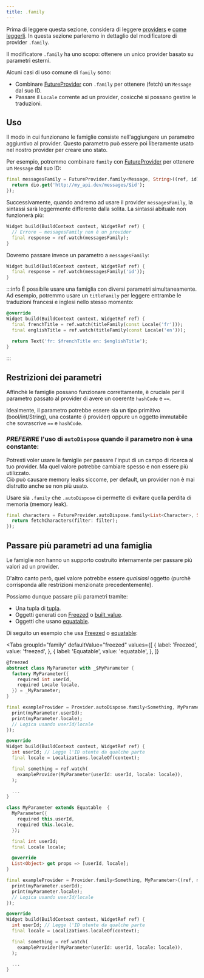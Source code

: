 ```yaml
---
title: .family
---
```



Prima di leggere questa sezione, considera di leggere [providers](/docs/concepts/providers) e [come leggerli](/docs/concepts/reading). 
In questa sezione parleremo in dettaglio del modificatore di provider `.family`.

Il modificatore `.family` ha uno scopo: ottenere un unico provider basato su parametri esterni.

Alcuni casi di uso comune di `family` sono:

- Combinare [FutureProvider] con `.family` per ottenere (fetch) un `Message` dal suo ID.
- Passare il `Locale` corrente ad un provider, cosicchè si possano gestire le traduzioni.

## Uso

Il modo in cui funzionano le famiglie consiste nell'aggiungere un parametro aggiuntivo al 
provider. Questo parametro può essere poi liberamente usato nel nostro provider per creare 
uno stato.

Per esempio, potremmo combinare `family` con [FutureProvider] per ottenere un `Message` dal suo ID:

```dart
final messagesFamily = FutureProvider.family<Message, String>((ref, id) async {
  return dio.get('http://my_api.dev/messages/$id');
});
```

Successivamente, quando andremo ad usare il provider `messagesFamily`, la sintassi sarà 
leggermente differente dalla solita.
La sintassi abituale non funzionerà più:

```dart
Widget build(BuildContext context, WidgetRef ref) {
  // Errore – messagesFamily non è un provider
  final response = ref.watch(messagesFamily);
}
```

Dovremo passare invece un parametro a `messagesFamily`:

```dart
Widget build(BuildContext context, WidgetRef ref) {
  final response = ref.watch(messagesFamily('id'));
}
```

:::info
É possibile usare una famiglia con diversi parametri simultaneamente. 
Ad esempio, potremmo usare un `titleFamily` per leggere entrambe le traduzioni francesi e 
inglesi nello stesso momento:

```dart
@override
Widget build(BuildContext context, WidgetRef ref) {
  final frenchTitle = ref.watch(titleFamily(const Locale('fr')));
  final englishTitle = ref.watch(titleFamily(const Locale('en')));

  return Text('fr: $frenchTitle en: $englishTitle');
}
```

:::

## Restrizioni dei parametri

Affinchè le famiglie possano funzionare correttamente, è cruciale per il parametro passato 
al provider di avere un coerente `hashCode` e `==`.

Idealmente, il parametro potrebbe essere sia un tipo primitivo (bool/int/String), una costante (i provider) oppure un oggetto immutabile che sovrascrive `==` e `hashCode`.

### _PREFERIRE_ l'uso di `autoDispose` quando il parametro non è una constante:

Potresti voler usare le famiglie per passare l'input di un campo di ricerca al tuo provider. 
Ma quel valore potrebbe cambiare spesso e non essere più utilizzato.  
Ciò può causare memory leaks siccome, per default, un provider non è mai distrutto anche se non più usato.

Usare sia `.family` che `.autoDispose` ci permette di evitare quella perdita di memoria (memory leak).

```dart
final characters = FutureProvider.autoDispose.family<List<Character>, String>((ref, filter) async {
  return fetchCharacters(filter: filter);
});
```

## Passare più parametri ad una famiglia

Le famiglie non hanno un supporto costruito internamente per passare più valori ad un provider.

D'altro canto però, quel valore potrebbe essere _qualsiasi_ oggetto (purchè corrisponda alle 
restrizioni menzionate precedentemente).

Possiamo dunque passare più parametri tramite:

- Una tupla di [tupla](http://pub.dev/packages/tuple).
- Oggetti generati con [Freezed] o [built_value](https://pub.dev/packages/built_value).
- Oggetti che usano [equatable](https://pub.dev/packages/equatable).

Di seguito un esempio che usa [Freezed] o [equatable]:

<Tabs
  groupId="family"
  defaultValue="freezed"
  values={[
    { label: 'Freezed', value: 'freezed', },
    { label: 'Equatable', value: 'equatable', },
  ]}
>

<TabItem value="freezed">

```dart
@freezed
abstract class MyParameter with _$MyParameter {
  factory MyParameter({
    required int userId,
    required Locale locale,
  }) = _MyParameter;
}

final exampleProvider = Provider.autoDispose.family<Something, MyParameter>((ref, myParameter) {
  print(myParameter.userId);
  print(myParameter.locale);
  // Logica usando userId/locale
});

@override
Widget build(BuildContext context, WidgetRef ref) {
  int userId; // Legge l'ID utente da qualche parte
  final locale = Localizations.localeOf(context);

  final something = ref.watch(
    exampleProvider(MyParameter(userId: userId, locale: locale)),
  );

  ...
}
```

</TabItem>
<TabItem value="equatable">

```dart
class MyParameter extends Equatable  {
  MyParameter({
    required this.userId,
    required this.locale,
  });

  final int userId;
  final Locale locale;

  @override
  List<Object> get props => [userId, locale];
}

final exampleProvider = Provider.family<Something, MyParameter>((ref, myParameter) {
  print(myParameter.userId);
  print(myParameter.locale);
  // Logica usando userId/locale
});

@override
Widget build(BuildContext context, WidgetRef ref) {
  int userId; // Legge l'ID utente da qualche parte
  final locale = Localizations.localeOf(context);

  final something = ref.watch(
    exampleProvider(MyParameter(userId: userId, locale: locale)),
  );

  ...
}
```

</TabItem>
</Tabs>

[freezed]: https://pub.dev/packages/freezed
[provider]: https://pub.dev/documentation/riverpod/latest/riverpod/Provider-class.html
[equatable]: https://pub.dev/packages/equatable
[futureprovider]: ../../providers/future_provider